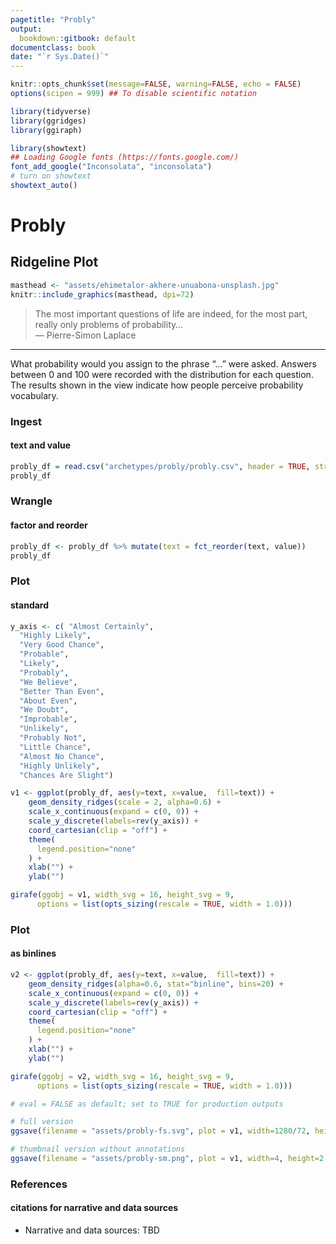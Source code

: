 ```yaml
---
pagetitle: "Probly"
output:
  bookdown::gitbook: default
documentclass: book
date: "`r Sys.Date()`"
---
```


```r

knitr::opts_chunk$set(message=FALSE, warning=FALSE, echo = FALSE)
options(scipen = 999) ## To disable scientific notation

library(tidyverse)
library(ggridges)
library(ggiraph)

library(showtext)
## Loading Google fonts (https://fonts.google.com/)
font_add_google("Inconsolata", "inconsolata")
# turn on showtext
showtext_auto()

```

# Probly
## Ridgeline Plot


```r

masthead <- "assets/ehimetalor-akhere-unuabona-unsplash.jpg"
knitr::include_graphics(masthead, dpi=72)

```

> The most important questions of life are indeed, for the most part, really only problems of probability...\
--- Pierre-Simon Laplace\

***

What probability would you assign to the phrase “...” were asked. Answers between 0 and 100 were recorded with the distribution for each question.  The results shown in the view indicate how people perceive probability vocabulary.

### Ingest
#### text and value


```r

probly_df = read.csv("archetypes/probly/probly.csv", header = TRUE, stringsAsFactors = TRUE)
probly_df

```


### Wrangle
#### factor and reorder

```r

probly_df <- probly_df %>% mutate(text = fct_reorder(text, value))
probly_df

```


### Plot
#### standard

```r

y_axis <- c( "Almost Certainly",
  "Highly Likely",
  "Very Good Chance",
  "Probable",
  "Likely",
  "Probably",
  "We Believe",
  "Better Than Even",
  "About Even",
  "We Doubt",
  "Improbable",
  "Unlikely",
  "Probably Not",
  "Little Chance",
  "Almost No Chance",
  "Highly Unlikely",
  "Chances Are Slight")

v1 <- ggplot(probly_df, aes(y=text, x=value,  fill=text)) +
    geom_density_ridges(scale = 2, alpha=0.6) +
    scale_x_continuous(expand = c(0, 0)) +
    scale_y_discrete(labels=rev(y_axis)) +
    coord_cartesian(clip = "off") +
    theme(
      legend.position="none"
    ) +
    xlab("") +
    ylab("")

girafe(ggobj = v1, width_svg = 16, height_svg = 9,
      options = list(opts_sizing(rescale = TRUE, width = 1.0)))

```


### Plot
#### as binlines

```r

v2 <- ggplot(probly_df, aes(y=text, x=value,  fill=text)) +
    geom_density_ridges(alpha=0.6, stat="binline", bins=20) +
    scale_x_continuous(expand = c(0, 0)) +
    scale_y_discrete(labels=rev(y_axis)) +
    coord_cartesian(clip = "off") +
    theme(
      legend.position="none"
    ) +
    xlab("") +
    ylab("")

girafe(ggobj = v2, width_svg = 16, height_svg = 9,
      options = list(opts_sizing(rescale = TRUE, width = 1.0)))

```



```r

# eval = FALSE as default; set to TRUE for production outputs

# full version
ggsave(filename = "assets/probly-fs.svg", plot = v1, width=1280/72, height=720/72)

# thumbnail version without annotations
ggsave(filename = "assets/probly-sm.png", plot = v1, width=4, height=2.25)

```


### References
#### citations for narrative and data sources

* Narrative and data sources: TBD
